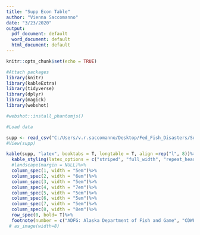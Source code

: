 ```yaml
---
title: "Supp Econ Table"
author: "Vienna Saccomanno"
date: "3/23/2020"
output:
  pdf_document: default
  word_document: default
  html_document: default
---
```


```r
knitr::opts_chunk$set(echo = TRUE)
```



```r


#Attach packages
library(knitr)
library(kableExtra)
library(tidyverse)
library(dplyr)
library(magick)
library(webshot)

#webshot::install_phantomjs()

```


```r
#Load data

supp <- read_csv("C:/Users/v.r.saccomanno/Desktop/Fed_Fish_Disasters/Supp_econ_table_csv_R_FINAL.csv")
#View(supp)

```

```r


kable(supp, "latex", booktabs = T, longtable = T, align =rep("l", 8))%>%
  kable_styling(latex_options = c("striped", "full_width", "repeat_header"), font_size = 8) %>%
  #landscape(margin = NULL)%>%
  column_spec(1, width = "5em")%>%
  column_spec(2, width = "6em")%>%
  column_spec(3, width = "5em")%>%
  column_spec(4, width = "7em")%>%
  column_spec(5, width = "5em")%>%
  column_spec(6, width = "5em")%>%
  column_spec(7, width = "5em")%>%
  column_spec(8, width = "8em")%>%
  row_spec(0, bold= T)%>%
  footnote(number = c("ADFG: Alaska Department of Fish and Game", "CDWF: California Department of Fish and Wildlife",  "FFWCC: Florida Fish and Wildlife Conservation Commission", "GDNR: Georgia Department of Natural Resources/Coastal Resources Division", "NCDENR: North Carolina Department of Environment and Natural Resources", "NCDMF: North Carolina Division of Marine Fisheries", "ODFW: Oregon Department of Fish and Wildlife", "PacFIN: Pacific Fisheries Information Network", "PFMC: Pacific Fisheries Management Council", "SWFSC: Southwest Fisheries Science Center"))
 # as_image(width=8)

```






